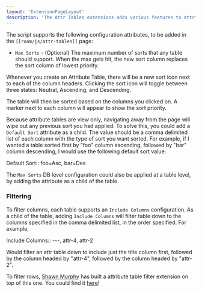 ```yaml
---
layout: 'ExtensionPageLayout'
description: 'The Attr Tables extensions adds various features to attribute tables.'
---
```


The script supports the following configuration attributes, to be added in the `[[roam/js/attr-tables]]` page:

- `Max Sorts` - (Optional) The maximum number of sorts that any table should support. When the max gets hit, the new sort column replaces the sort column of lowest priority.

Whenever you create an Attribute Table, there will be a new sort icon next to each of the column headers. Clicking the sort icon will toggle between three states: Neutral, Ascending, and Descending.

The table will then be sorted based on the columns you clicked on. A marker next to each column will appear to show the sort priority.

Because attribute tables are view only, navigating away from the page will wipe out any previous sort you had applied. To solve this, you could add a `Default Sort` attribute as a child. The value should be a comma delimited list of each column with the type of sort you want sorted. For example, if I wanted a table sorted first by "foo" column ascending, followed by "bar" column descending, I would use the following default sort value:

Default Sort:: foo=Asc, bar=Des

The `Max Sorts` DB level configuration could also be applied at a table level, by adding the attribute as a child of the table.

### Filtering

To filter columns, each table supports an `Include Columns` configuration. As a child of the table, adding `Include Columns` will filter table down to the columns specified in the comma delimited list, in the order specified. For example,

Include Columns:: ---, attr-4, attr-2

Would filter an attr table down to include just the title column first, followed by the column headed by "attr-4", followed by the column headed by "attr-2".

To filter rows, [Shawn Murphy](https://twitter.com/shawnpmurphy8) has built a attribute table filter extension on top of this one. You could find it [here](https://gist.github.com/GitMurf/aece9f105628640cb79925d1310449ec)!
